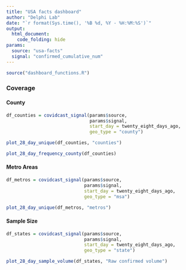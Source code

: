```yaml
---
title: "USA facts dashboard"
author: "Delphi Lab"
date: "`r format(Sys.time(), '%B %d, %Y - %H:%M:%S')`"
output:
  html_document:
    code_folding: hide
params:
  source: "usa-facts"
  signal: "confirmed_cumulative_num"
---
```


```r
source("dashboard_functions.R")
```

### Coverage {.tabset}
#### County
```r
df_counties = covidcast_signal(params$source,
                               params$signal,
                               start_day = twenty_eight_days_ago,
                               geo_type = "county")
```

```r
plot_28_day_unique(df_counties, "counties")
```

```r
plot_28_day_frequency_county(df_counties)
```

#### Metro Areas

```r
df_metros = covidcast_signal(params$source,
                             params$signal,
                             start_day = twenty_eight_days_ago,
                             geo_type = "msa")
```

```r
plot_28_day_unique(df_metros, "metros")
```

#### Sample Size

```r
df_states = covidcast_signal(params$source,
                             params$signal,
                             start_day = twenty_eight_days_ago,
                             geo_type = "state")

plot_28_day_sample_volume(df_states, "Raw confirmed volume")
```
